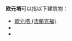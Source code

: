 '''欧元塔'''可以指以下建筑物：

* [[歐元塔_(法蘭克福)|歐元塔 (法蘭克福)]]
* {{tsl|en|Eurotower (Zagreb)|歐元塔 (薩格勒布)}}
* {{tsl|en|Euro Tower (Bucharest)|歐元塔 (布加勒斯特)}}

{{disambig|cat=三字建築物消歧義}}